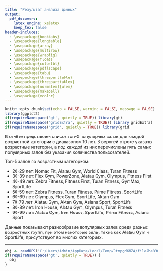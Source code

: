 ```yaml
---
title: "Результат анализа данных"
output:
  pdf_document:
    latex_engine: xelatex
    keep_tex: false
header-includes:
  - \usepackage{booktabs}
  - \usepackage{longtable}
  - \usepackage{array}
  - \usepackage{multirow}
  - \usepackage{wrapfig}
  - \usepackage{float}
  - \usepackage{colortbl}
  - \usepackage{pdflscape}
  - \usepackage{tabu}
  - \usepackage{threeparttable}
  - \usepackage{threeparttablex}
  - \usepackage[normalem]{ulem}
  - \usepackage{makecell}
  - \usepackage{xcolor}
---
```


```r
knitr::opts_chunk$set(echo = FALSE, warning = FALSE, message = FALSE)
library(ggplot2)
if(requireNamespace('gt', quietly = TRUE)) library(gt)
if(requireNamespace('gridExtra', quietly = TRUE)) library(gridExtra)
if(requireNamespace('grid', quietly = TRUE)) library(grid)
```

В отчёте представлен список топ-5 популярных залов для каждой возрастной категории с диапазоном 10 лет. В верхней строке указаны возрастные категории, а под каждой из них перечислены пять самых популярных залов без указания количества пользователей.

Топ-5 залов по возрастным категориям:

- 20-29 лет: Nomad Fit, Alatau Gym, World Class, Turan Fitness
- 30-39 лет: Flex Gym, PowerZone, Alatau Gym, Olympus, Fitness First
- 40-49 лет: Zebra Fitness, Fitness First, Turan Fitness, GymMax, SportLife
- 50-59 лет: Zebra Fitness, Turan Fitness, Prime Fitness, SportLife
- 60-69 лет: Olympus, Flex Gym, SportLife, Aktan Gym
- 70-79 лет: Alatau Gym, Aktan Gym, Asiana Sport, SportLife
- 80-89 лет: Iron House, Alatau Gym, Olympus, Turan Fitness
- 90-99 лет: Alatau Gym, Iron House, SportLife, Prime Fitness, Asiana Sport

Данные показывают разнообразие популярных залов среди разных возрастных групп, при этом некоторые залы, такие как Alatau Gym и SportLife, присутствуют во многих категориях.

---

```r
obj <- readRDS('C:/Users/Admin/AppData/Local/Temp/Rtmpgd6MZA/file5be830e66295.rds')
if(requireNamespace('gt', quietly = TRUE)) {
  obj
}
```

